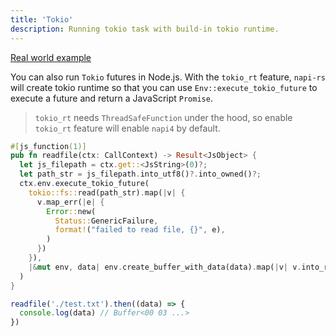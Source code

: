 ```yaml
---
title: 'Tokio'
description: Running tokio task with build-in tokio runtime.
---
```


[Real world example](https://github.com/napi-rs/napi-rs/blob/main/test_module/src/tokio_rt/read_file.rs)

You can also run `Tokio` futures in Node.js. With the `tokio_rt` feature, `napi-rs` will create tokio runtime so that you can use `Env::execute_tokio_future` to execute a future and return a JavaScript `Promise`.

> `tokio_rt` needs `ThreadSafeFunction` under the hood, so enable `tokio_rt` feature will enable `napi4` by default.

```rust
#[js_function(1)]
pub fn readfile(ctx: CallContext) -> Result<JsObject> {
  let js_filepath = ctx.get::<JsString>(0)?;
  let path_str = js_filepath.into_utf8()?.into_owned()?;
  ctx.env.execute_tokio_future(
    tokio::fs::read(path_str).map(|v| {
      v.map_err(|e| {
        Error::new(
          Status::GenericFailure,
          format!("failed to read file, {}", e),
        )
      })
    }),
    |&mut env, data| env.create_buffer_with_data(data).map(|v| v.into_raw()),
  )
}
```

```js
readfile('./test.txt').then((data) => {
  console.log(data) // Buffer<00 03 ...>
})
```
